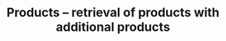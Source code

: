---
title: 'Products – retrieval of products with additional products'
openapi: 'GET /datasnap/rest/artikli/dodaci/lista/{od_zapisa,broj_zapisa}'
---